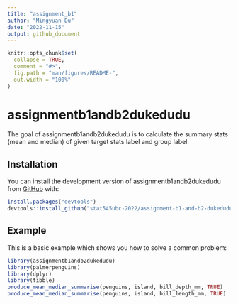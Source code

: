 ```yaml
---
title: "assignment_b1"
author: "Mingyuan Du"
date: "2022-11-15"
output: github_document
---
```


<!-- README.md is generated from README.Rmd. Please edit that file -->

```r
knitr::opts_chunk$set(
  collapse = TRUE,
  comment = "#>",
  fig.path = "man/figures/README-",
  out.width = "100%"
)
```

# assignmentb1andb2dukedudu

<!-- badges: start -->
<!-- badges: end -->

The goal of assignmentb1andb2dukedudu is to calculate the summary stats (mean and median) of given target stats label and group label.

## Installation

You can install the development version of assignmentb1andb2dukedudu from [GitHub](https://github.com/) with:

``` r
install.packages("devtools")
devtools::install_github("stat545ubc-2022/assignment-b1-and-b2-dukedudu")
```

## Example

This is a basic example which shows you how to solve a common problem:

```r
library(assignmentb1andb2dukedudu)
library(palmerpenguins)
library(dplyr)
library(tibble)
produce_mean_median_summarise(penguins, island, bill_depth_mm, TRUE)
produce_mean_median_summarise(penguins, island, bill_length_mm, TRUE)
```
